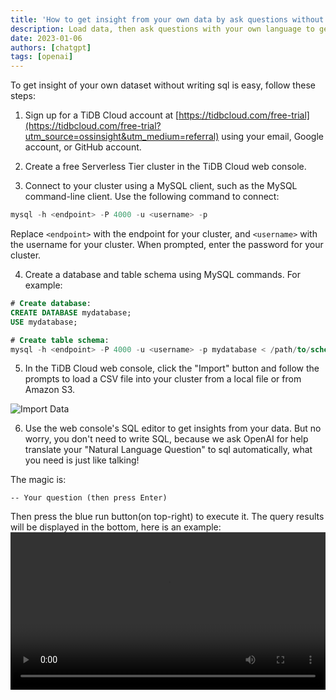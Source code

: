 ```yaml
---
title: 'How to get insight from your own data by ask questions without SQL skills?'
description: Load data, then ask questions with your own language to get insight from your own data.
date: 2023-01-06
authors: [chatgpt]
tags: [openai]
---
```




To get insight of your own dataset without writing sql is easy, follow these steps:

1. Sign up for a TiDB Cloud account at [https://tidbcloud.com/free-trial](https://tidbcloud.com/free-trial?utm_source=ossinsight&utm_medium=referral) using your email, Google account, or GitHub account.

2. Create a free Serverless Tier cluster in the TiDB Cloud web console.

3. Connect to your cluster using a MySQL client, such as the MySQL command-line client. Use the following command to connect:

  ```sql
  mysql -h <endpoint> -P 4000 -u <username> -p
  ```

  Replace `<endpoint>` with the endpoint for your cluster, and `<username>` with the username for your cluster. When prompted, enter the password for your cluster.

4. Create a database and table schema using MySQL commands. For example:

  ```sql
  # Create database:
  CREATE DATABASE mydatabase;
  USE mydatabase;
  ```

  ```sql
  # Create table schema:
  mysql -h <endpoint> -P 4000 -u <username> -p mydatabase < /path/to/schema.sql
  ```


5. In the TiDB Cloud web console, click the "Import" button and follow the prompts to load a CSV file into your cluster from a local file or from Amazon S3.

  ![Import Data](./import.png)


6. Use the web console's SQL editor to get insights from your data. But no worry, you don't need to write SQL, because we ask OpenAI for help translate your "Natural Language Question" to sql automatically, what you need is just like talking!

  The magic is:
  ```
  -- Your question (then press Enter)
  ```

  Then press the blue run button(on top-right) to execute it. The query results will be displayed in the bottom, here is an example:
  <video src={mp4URLL} width="100%" autoplay controls></video>

